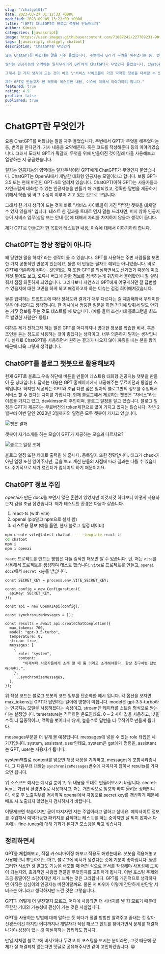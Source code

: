 ```yaml
---
slug: "/chatgpt01/"
date: 2023-03-27 01:12:33 +0000
modified: 2023-09-05 13:22:09 +0000
title: "[GPT] ChatGPT로 블로그 챗봇을 만들어보자"
author: Kimson
categories: [javascript]
image: https://user-images.githubusercontent.com/71887242/227789231-90f9ee56-1436-4fc9-b076-4062a50913cb.png
tags: [javascript, chatgpt, chatbot]
description: "ChatGPT란 무엇인가

요즘 ChatGPT를 써봤냐는 말을 자주 들었습니다. 주변에서 GPT가 무엇을 해주었다는 둥, 번역을 한다던가, 기사 내용을 요약해준다. 혹은 코드를 작성해준다 등의 이야기였습니다. 그래서 도대체 GPT가 뭐길래, 무엇을 위해 만들어진 것이길래 다들 사용해보고 열광하는 지 궁금했습니다.

필자는 인공지능의 영역에는 일자무식이라 GPT에게 ChatGPT가 무엇인지 물었습니다. ChatGPT는 OpenAI에서 개발한 대화형 인공지능 모델이라고 합니다. 보통 GPT-3.5 또는 현재 버전인 GPT-4로 알려져 있습니다. ChatGPT(이하 GPT)는 사용자들과 자연스럽게 대화할 수 있는 인공지능을 만들기 해 개발되었고, 정확한 답변을 제공하기 위해서 학습 및 버그 수정이 이루어 지고 있는 것으로 보입니다.

그래서 한 가지 생각이 드는 것이 바로 \"서비스 사이트들이 가진 딱딱한 챗봇을 대체할 수 있지 않을까\" 입니다. 테스트 한 결과를 토대로 먼저 말씀 드리자면, 머지 않아 인공지능이 서비스 업무(상담 또는 안내 등)에 대해서 자리를 차지하지 않을까 생각이 듭니다.

제가 GPT로 만들고자 한 목표와 테스트한 내용, 이슈에 대해서 이야기하려 합니다."
featured: true
rating: 4.5
profile: false
published: true
---
```


# ChatGPT란 무엇인가

요즘 ChatGPT를 써봤냐는 말을 자주 들었습니다. 주변에서 GPT가 무엇을 해주었다는 둥, 번역을 한다던가, 기사 내용을 요약해준다. 혹은 코드를 작성해준다 등의 이야기였습니다. 그래서 도대체 GPT가 뭐길래, 무엇을 위해 만들어진 것이길래 다들 사용해보고 열광하는 지 궁금했습니다.

필자는 인공지능의 영역에는 일자무식이라 GPT에게 ChatGPT가 무엇인지 물었습니다. ChatGPT는 OpenAI에서 개발한 대화형 인공지능 모델이라고 합니다. 보통 GPT-3.5 또는 현재 버전인 GPT-4로 알려져 있습니다. ChatGPT(이하 GPT)는 사용자들과 자연스럽게 대화할 수 있는 인공지능을 만들기 해 개발되었고, 정확한 답변을 제공하기 위해서 학습 및 버그 수정이 이루어 지고 있는 것으로 보입니다.

그래서 한 가지 생각이 드는 것이 바로 "서비스 사이트들이 가진 딱딱한 챗봇을 대체할 수 있지 않을까" 입니다. 테스트 한 결과를 토대로 먼저 말씀 드리자면, 머지 않아 인공지능이 서비스 업무(상담 또는 안내 등)에 대해서 자리를 차지하지 않을까 생각이 듭니다.

제가 GPT로 만들고자 한 목표와 테스트한 내용, 이슈에 대해서 이야기하려 합니다.

## ChatGPT는 항상 정답이 아니다

왜 당연한 말을 하지? 라는 생각이 들 수 있습니다. GPT를 사용하는 주변 사람들을 보면 한 가지 공통적인 반응이 있는데요, 물론 이 반응은 필자도 예외는 아니었습니다. 바로 GPT에 의존하게 된다는 것인데요. 저 또한 GPT를 의심하면서도 신기했기 때문에 이것저것 물어도 보고, 오류나 버그에 관한 정보를 검색하는게 귀찮아서 물어봤더니 잘 알려줘서 점점 의존하게 되었습니다. 그러다보니 자연스레 GPT에게 어떻게하면 잘 답변할 수 있을지에 대한 고민을 하게 되고 해결하고자 하는 이슈는 점점 희미해져갔습니다.

물론 입력하는 프롬프트에 따라 정확도와 결과가 매우 다르다는 걸 체감해봐서 무의미한 일은 아니었다고 생각합니다. 한 기사에서 엉뚱한 질문을 하면 거기에 맞춰서 말도 안되는 거짓 정보를 주는 것도 테스트를 해 봤습니다. (예를 들어 조선시대 홀로그램을 최초로 발명한 사람은? 등등)

여하튼 제가 전하고자 하는 말은 GPT를 어디까지나 방대한 정보를 학습한 비서, 혹은 조언을 듣는 정도로 사용하는 것이 좋겠다는 생각이고, 너무 의존하지 말자는 생각입니다. 실제로 ChatGPT를 사용하면서 원하는 결과가 나오지 않아 짜증을 내는 분을 봤기 때문에 더욱 그렇게 생각합니다.

## ChatGPT를 블로그 챗봇으로 활용해보자

현재 GPT로 블로그 우측 하단에 버튼을 만들어 테스트용 대화형 인공지능 챗봇을 만들어 둔 상태입니다. 답하는 내용은 GPT 홈페이지에서 제공해주는 무료버전과 동일한 스펙입니다. 하지만 제공되는 GPT와 조금 다른 점은 필자의 블로그만의 정보를 주입해서 서비스 할 수 있다는 차이를 가집니다. 현재 블로그에서 제공하는 챗봇은 "자비스"라는 이름을 가지고 있고, devkimson이 주인이며, 블로그 일정을 알고 있습니다. 블로그 일정은 GPT가 제공하는 무료버전의 token제한으로 많이 가지고 있지는 않습니다. 작년 2월부터 이번 달인 2023년 3월까지의 일정은 모두 챗봇이 가지고 있습니다.

![챗봇 결과](https://user-images.githubusercontent.com/71887242/227789066-8ccdcfc2-deb0-4322-b29e-39c3288182ba.png)

챗봇이 자기소개를 하는 모습이 GPT가 제공하는 모습과 다르지요?

![블로그 일정 조회](https://user-images.githubusercontent.com/71887242/227789231-90f9ee56-1436-4fc9-b076-4062a50913cb.png)

블로그 일정 또한 제대로 출력을 해 줍니다. 등록일자 또한 정확합니다. 태그가 check가 아닌 일정 또한 읽어주지만, 글을 보고 계신 분들의 시점에 따라 결과는 다를 수 있습니다. 주기적으로 제가 캘린더가 업데이트 하기 때문이지요.

## ChatGPT 정보 주입

openai가 만든 docs를 보면서 많은 혼란이 있었지만 이것저것 하다보니 어떻게 사용하는지 감을 조금 잡았습니다. 제가 테스트한 환경은 다음과 같습니다.

1. react-ts (with vite)
2. openai (pip말고 npm으로 설치 함)
3. 테스트용 정보 (예를 들면, 현재 블로그 일정 데이터)

```bash showLineNumbers
npm create vite@latest chatbot -- --template react-ts
cd chatbot
npm i
npm i openai
```

`react` 프로젝트를 만드는 방법은 다들 검색만 해보면 알 수 있습니다. 단, 저는 `vite`를 사용해서 프로젝트를 생성하여 테스트 했습니다. `vite`로 프로젝트를 만들고, `openai docs`에서 `secret key`를 받습니다.

```tsx showLineNumbers
const SECRET_KEY = process.env.VITE_SECRET_KEY;

const config = new Configuration({
  apiKey: SECRET_KEY,
});

const api = new OpenAIApi(config);

const synchronizeMessages = [];

const results = await api.createChatCompletion({
  max_tokens: 700,
  model: "gpt-3.5-turbo",
  temperature: 0,
  stream: true,
  messages: [
    {
      role: "system",
      content:
        "이제부터 사용자들에게 소개 할 때 톰 이라고 소개해야한다. 항상 친구처럼 답변해야한다.",
    },
    ...synchronizeMessages,
  ],
});
```

위 작성 코드는 블로그 챗봇의 코드 일부를 단순화한 예시 입니다. 각 옵션을 보자면 max_tokens는 GPT가 답변하는 길이에 영향이 미칩니다. model은 gpt-3.5-turbo라는 인공지능 모델을 사용하겠다는 속성이고, stream은 데이터를 스트림 형식으로 받는다는 설정입니다. temerature는 직역하면 온도인데요, 0 ~ 2 사이 값을 사용하고, 낮을수록 더 집중적이고, 맥락을 벗어나지 않게, 높을수록 답변을 더 무작위로 만들게 됩니다.

messages부분을 더 깊게 볼 예정입니다. messages에 넣을 수 있는 role 타입은 세 가지입니다. system, assistant, user인데요, system은 gpt에게 명령을, assistant는 GPT, user는 사용자가 됩니다.

system역할로 content를 넣으면 해당 내용을 기억하고, messages에 포함시켜줍니다. 그 다음부터 대화는 `synchronizeMessages`변수에 차곡차곡 담아서 results를 가져오면 됩니다.

위 소스코드 예시는 예시일 뿐이고, 위 내용을 토대로 만들어보시기 바랍니다. secret-key는 가급적 환경변수로 사용하시고, 저는 개인적으로 암호화 하여 올려둔 상태입니다. 배포 후 노출여부를 검사하여 openai에서 자동으로 secret key를 갱신하기 때문에 배포 시 노출되지 않았는지 검사하시기 바랍니다.

어떻게보면 학습이지만 굳이 따지자면 저는 주입이라고 말하고 싶네요. 예약사이트 정보를 주입해서 예약가능한 패키지를 검색하는 테스트를 하는 중이지만 잘 되지 않아서 다음에는 fine-tunes에 대해 기회가 된다면 포스팅을 하고 싶습니다.

## 정리하면서

GPT를 체험해보고, 직접 커스터마이징 해보고 적용도 해봤는데요. 챗봇을 적용해놓고 사용해보니 뿌듯하기도 하고, 블로그에 비서가 생겼다는 것에 기분이 좋아집니다. 물론 그러한 사소한 것 말고도 기능을 배포할 때 어떤 식으로 문서를 작성해야 사용성에 도움이 되는지와, 효과적인 사용법 전달은 무엇인지를 고민하게 됩니다. 이번 포스팅 주제와 조금 동떨어진 소감이지만 제가 느끼는 것은 그러합니다. GPT를 개인적으로 생각하자면 아직은 심심이의 인공지능 버전이랄까요. 물론 저 따위가 이렇게 간단하게 판단할 서비스는 아니라고 생각하지만 느낀 것은 그렇습니다.

GPT가 어떻게 더 발전할지 모르고, 어디에 사용되면 더 시너지를 낼 지 모르기 때문에 무한한 기대와 가능성에 관심이 가는 것은 사실입니다.

GPT를 사용하는 방법에 대해 말하는 듯 하다가 정말 방법만 알려주고 끝내는 것 같아 신경쓰이긴 하지만 어디까지나 개발자가 직접 해보고 힌트를 찾아가면서 문제를 해결해 나가야 성장이 있는 것 아닐까하는 합리화도 합니다.

만일 저처럼 블로그에 비서?하나 두려고 이 포스팅을 보시는 분이라면, 그것 때문에 문제가 잘 해결되지 않는다면 댓글로 공유해주시면 같이 고민하겠습니다. 😁
